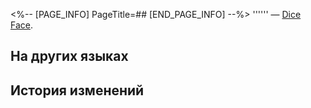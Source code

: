 <%-- [PAGE_INFO]
PageTitle=##
[END_PAGE_INFO] --%>
{{Предмет Инфобокс
|id          = 250537
|Изображение = Предмет .png
|Тип         = Dice Face
|Инвентарь   = 
|Редкость    = 5
|Эффект      = 
|Описание    = 
}}
'''''' — [[Dice Face]].

==На других языках==
{{На других языках
|en   = 
|zhs  = 
|zht  = 
|ja   = 
|ko   = 
|es   = 
|fr   = 
|ru   = 
|th   = 
|vi   = 
|de   = 
|id   = 
|pt   = 
}}

==История изменений==
{{История изменений|3.5}}